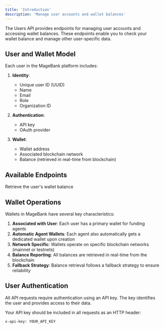 ```yaml
---
title: 'Introduction'
description: 'Manage user accounts and wallet balances'
---
```


The Users API provides endpoints for managing user accounts and accessing wallet balances. These endpoints enable you to check your wallet balance and manage other user-specific data.

## User and Wallet Model

Each user in the MageBank platform includes:

1. **Identity**:
   - Unique user ID (UUID)
   - Name
   - Email
   - Role
   - Organization ID

2. **Authentication**:
   - API key
   - OAuth provider

3. **Wallet**:
   - Wallet address
   - Associated blockchain network
   - Balance (retrieved in real-time from blockchain)

## Available Endpoints

<CardGroup>
  <Card title="Get Wallet Balance" icon="wallet" href="/api-reference/users/get-wallet-balance">
    Retrieve the user's wallet balance
  </Card>
</CardGroup>

## Wallet Operations

Wallets in MageBank have several key characteristics:

1. **Associated with User**: Each user has a primary wallet for funding agents
2. **Automatic Agent Wallets**: Each agent also automatically gets a dedicated wallet upon creation
3. **Network Specific**: Wallets operate on specific blockchain networks (mainnet or testnets)
4. **Balance Reporting**: All balances are retrieved in real-time from the blockchain
5. **Fallback Strategy**: Balance retrieval follows a fallback strategy to ensure reliability

## User Authentication

All API requests require authentication using an API key. The key identifies the user and provides access to their data. 

Your API key should be included in all requests as an HTTP header:

```bash
x-api-key: YOUR_API_KEY
```
